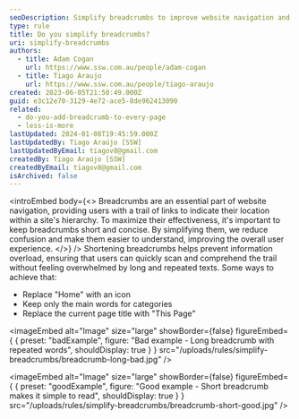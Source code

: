 ```yaml
---
seoDescription: Simplify breadcrumbs to improve website navigation and user experience by reducing information overload and emphasizing primary categories.
type: rule
title: Do you simplify breadcrumbs?
uri: simplify-breadcrumbs
authors:
  - title: Adam Cogan
    url: https://www.ssw.com.au/people/adam-cogan
  - title: Tiago Araujo
    url: https://www.ssw.com.au/people/tiago-araujo
created: 2023-06-05T21:50:49.000Z
guid: e3c12e70-3129-4e72-ace5-8de962413090
related:
  - do-you-add-breadcrumb-to-every-page
  - less-is-more
lastUpdated: 2024-01-08T19:45:59.000Z
lastUpdatedBy: Tiago Araújo [SSW]
lastUpdatedByEmail: tiagov8@gmail.com
createdBy: Tiago Araújo [SSW]
createdByEmail: tiagov8@gmail.com
isArchived: false
---
```


<introEmbed
  body={<>
Breadcrumbs are an essential part of website navigation, providing users with a trail of links to indicate their location within a site's hierarchy. To maximize their effectiveness, it's important to keep breadcrumbs short and concise. By simplifying them, we reduce confusion and make them easier to understand, improving the overall user experience.
  </>}
/>
Shortening breadcrumbs helps prevent information overload, ensuring that users can quickly scan and comprehend the trail without feeling overwhelmed by long and repeated texts. Some ways to achieve that:

- Replace "Home" with an icon
- Keep only the main words for categories
- Replace the current page title with "This Page"

<imageEmbed
  alt="Image"
  size="large"
  showBorder={false}
  figureEmbed={ {
    preset: "badExample",
    figure: "Bad example - Long breadcrumb with repeated words",
    shouldDisplay: true
  } }
  src="/uploads/rules/simplify-breadcrumbs/breadcrumb-long-bad.jpg"
/>


<imageEmbed
  alt="Image"
  size="large"
  showBorder={false}
  figureEmbed={ {
    preset: "goodExample",
    figure: "Good example - Short breadcrumb makes it simple to read",
    shouldDisplay: true
  } }
  src="/uploads/rules/simplify-breadcrumbs/breadcrumb-short-good.jpg"
/>
